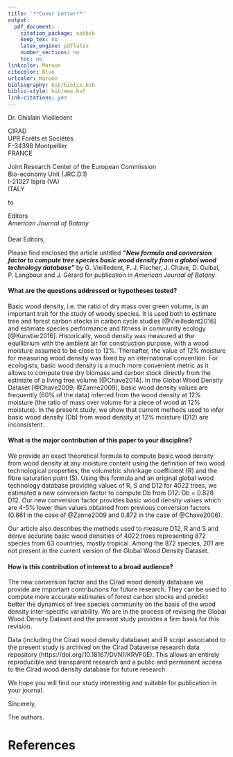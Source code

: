 ```yaml
---
title: '**Cover Letter**'
output:
  pdf_document:
    citation_package: natbib
    keep_tex: no
    latex_engine: pdflatex
    number_sections: no
    toc: no
linkcolor: Maroon
citecolor: Blue
urlcolor: Maroon
bibliography: bib/biblio.bib
biblio-style: bib/mee.bst
link-citations: yes
---
```


Dr. Ghislain Vieilledent 

CIRAD    
UPR Forêts et Sociétés    
F-34398 Montpellier    
FRANCE

Joint Research Center of the European Commission   
Bio-economy Unit (JRC.D.1)  
I-21027 Ispra (VA)  
ITALY

to

Editors    
_American Journal of Botany_ 

####

Dear Editors,

Please find enclosed the article untitled _**"New formula and conversion factor to compute tree species basic wood density from a global wood technology database"**_ by G. Vieilledent, F. J. Fischer, J. Chave, D. Guibal, P. Langbour and J. Gérard for publication in _American Journal of Botany_.

#### What are the questions addressed or hypotheses tested?

Basic wood density, i.e. the ratio of dry mass over green volume, is an important trait for the study of woody species. It is used both to estimate tree and forest carbon stocks in carbon cycle studies [@Vieilledent2016] and estimate species performance and fitness in community ecology [@Kunstler2016]. Historically, wood density was measured at the equilibrium with the ambient air for construction purpose, with a wood moisture assumed to be close to 12%. Thereafter, the value of 12% moisture for measuring wood density was fixed by an international convention. For ecologists, basic wood density is a much more convenient metric as it allows to compute tree dry biomass and carbon stock directly from the estimate of a living tree volume [@Chave2014]. In the Global Wood Density Dataset [@Chave2009; @Zanne2009], basic wood density values are frequently (60% of the data) inferred from the wood density at 12% moisture (the ratio of mass over volume for a piece of wood at 12% moisture). In the present study, we show that current methods used to infer basic wood density (Db) from wood density at 12% moisture (D12) are inconsistent.

#### What is the major contribution of this paper to your discipline?

We provide an exact theoretical formula to compute basic wood density from wood density at any moisture content using the definition of two wood technological properties, the volumetric shrinkage coefficient (R) and the fibre saturation point (S). Using this formula and an original global wood technology database providing values of R, S and D12 for 4022 trees, we estimated a new conversion factor to compute Db from D12: Db = 0.828 D12. Our new conversion factor provides basic wood density values which are 4-5% lower than values obtained from previous conversion factors (0.861 in the case of @Zanne2009 and 0.872 in the case of @Chave2006).

Our article also describes the methods used to measure D12, R and S and derive accurate basic wood densities of 4022 trees representing 872 species from 63 countries, mostly tropical. Among the 872 species, 201 are not present in the current version of the Global Wood Density Dataset. 

#### How is this contribution of interest to a broad audience?

The new conversion factor and the Cirad wood density database we provide are important contributions for future research. They can be used to compute more accurate estimates of forest carbon stocks and predict better the dynamics of tree species community on the basis of the wood density inter-specific variability. We are in the process of revising the Global Wood Density Dataset and the present study provides a firm basis for this revision.

Data (including the Cirad wood density database) and R script associated to the present study is archived on the Cirad Dataverse research data repository (https://doi.org/10.18167/DVN1/KRVF0E). This allows an entirely reproducible and transparent research and a public and permanent access to the Cirad wood density database for future research.

We hope you will find our study interesting and suitable for publication in your journal.

Sincerely,

The authors.

# References


